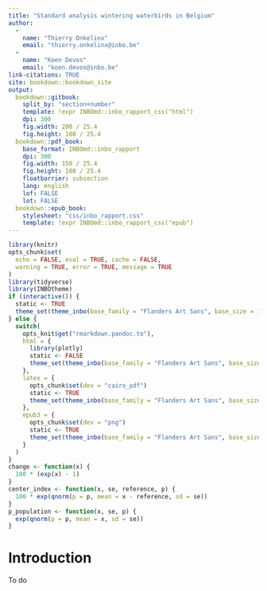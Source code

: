 ```yaml
---
title: "Standard analysis wintering waterbirds in Belgium"
author: 
  - 
    name: "Thierry Onkelinx"
    email: "thierry.onkelinx@inbo.be"
  - 
    name: "Koen Devos"
    email: "koen.devos@inbo.be"
link-citations: TRUE
site: bookdown::bookdown_site
output:
  bookdown::gitbook:
    split_by: "section+number"
    template: !expr INBOmd::inbo_rapport_css("html")
    dpi: 300
    fig.width: 200 / 25.4
    fig.height: 100 / 25.4
  bookdown::pdf_book:
    base_format: INBOmd::inbo_rapport
    dpi: 300
    fig.width: 150 / 25.4
    fig.height: 100 / 25.4
    floatbarrier: subsection
    lang: english
    lof: FALSE
    lot: FALSE
  bookdown::epub_book:
    stylesheet: "css/inbo_rapport.css"
    template: !expr INBOmd::inbo_rapport_css("epub")
---
```


```r
library(knitr)
opts_chunk$set(
  echo = FALSE, eval = TRUE, cache = FALSE,
  warning = TRUE, error = TRUE, message = TRUE
)
library(tidyverse)
library(INBOtheme)
if (interactive()) {
  static <- TRUE
  theme_set(theme_inbo(base_family = "Flanders Art Sans", base_size = 12))
} else {
  switch(
    opts_knit$get("rmarkdown.pandoc.to"),
    html = {
      library(plotly)
      static <- FALSE
      theme_set(theme_inbo(base_family = "Flanders Art Sans", base_size = 12))
    },
    latex = {
      opts_chunk$set(dev = "cairo_pdf")
      static <- TRUE
      theme_set(theme_inbo(base_family = "Flanders Art Sans", base_size = 8))
    },
    epub3 = {
      opts_chunk$set(dev = "png")
      static <- TRUE
      theme_set(theme_inbo(base_family = "Flanders Art Sans", base_size = 12))
    }
  )
}
change <- function(x) {
  100 * (exp(x) - 1)
}
center_index <- function(x, se, reference, p) {
  100 * exp(qnorm(p = p, mean = x - reference, sd = se))
}
p_population <- function(x, se, p) {
  exp(qnorm(p = p, mean = x, sd = se))
}
```

# Introduction

To do
